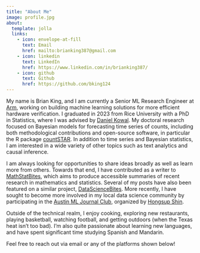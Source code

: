 ```yaml
---
title: "About Me"
image: profile.jpg
about:
  template: jolla
  links:
    - icon: envelope-at-fill
      text: Email
      href: mailto:brianking387@gmail.com 
    - icon: linkedin
      text: LinkedIn
      href: https://www.linkedin.com/in/brianking387/
    - icon: github
      text: Github
      href: https://github.com/bking124
---
```


My name is Brian King, and I am currently a Senior ML Research Engineer at [Arm](https://www.arm.com/), working on building machine learning solutions for more efficient hardware verification. I graduated in 2023 from Rice University with a PhD in Statistics, where I was advised by [Daniel Kowal](http://www.danielrkowal.com/). My doctoral research focused on Bayesian models for forecasting time series of counts, including both methodological contributions and open-source software, in particular the R package [countSTAR](https://bking124.github.io/countSTAR/). In addition to time series and Bayesian statistics, I am interested in a wide variety of other topics such as text analytics and causal inference.

I am always looking for opportunities to share ideas broadly as well as learn more from others. Towards that end, I have contributed as a writer to [MathStatBites](https://mathstatbites.org/), which aims to produce accessible summaries of recent research in mathematics and statistics. Several of my posts have also been featured on a similar project, [DataScienceBites](https://realworlddatascience.net/ideas/datasciencebites/). More recently, I have sought to become more involved in my local data science community by participating in the [Austin ML Journal Club](https://austinmljournalclub.github.io/), organized by [Hongsup Shin](https://hongsupshin.github.io/).

Outside of the technical realm, I enjoy cooking, exploring new restaurants, playing basketball, watching football, and getting outdoors (when the Texas heat isn't too bad). I'm also quite passionate about learning new languages, and have spent significant time studying Spanish and Mandarin.

Feel free to reach out via email or any of the platforms shown below!